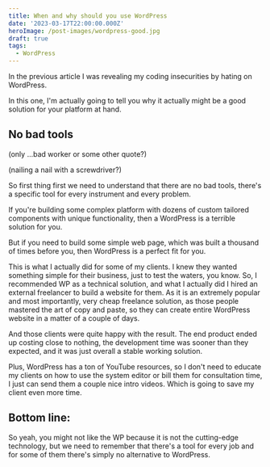 ```yaml
---
title: When and why should you use WordPress
date: '2023-03-17T22:00:00.000Z'
heroImage: /post-images/wordpress-good.jpg
draft: true
tags:
  - WordPress
---
```


In the previous article I was revealing my coding insecurities by hating on WordPress.

In this one, I'm actually going to tell you why it actually might be a good solution for your platform at hand.

## No bad tools

(only ...bad worker or some other quote?)

(nailing a nail with a screwdriver?)

So first thing first we need to understand that there are no bad tools, there's a specific tool for every instrument and every problem.

If you're building some complex platform with dozens of custom tailored components with unique functionality, then a WordPress is a terrible solution for you.

But if you need to build some simple web page, which was built a thousand of times before you, then WordPress is a perfect fit for you.

This is what I actually did for some of my clients. I knew they wanted something simple for their business, just to test the waters, you know. So, I recommended WP as a technical solution, and what I actually did I hired an external freelancer to build a website for them. As it is an extremely popular and most importantly, very cheap freelance solution, as those people mastered the art of copy and paste, so they can create entire WordPress website in a matter of a couple of days.

And those clients were quite happy with the result. The end product ended up costing close to nothing, the development time was sooner than they expected, and it was just overall a stable working solution.

Plus, WordPress has a ton of YouTube resources, so I don't need to educate my clients on how to use the system editor or bill them for consultation time, I just can send them a couple nice intro videos. Which is going to save my client even more time.

## Bottom line:

So yeah, you might not like the WP because it is not the cutting-edge technology, but we need to remember that there's a tool for every job and for some of them there's simply no alternative to WordPress.
